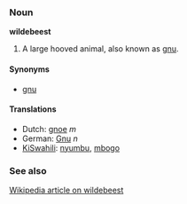 ===Noun===
'''wildebeest'''

#A large hooved animal, also known as [[gnu]].

====Synonyms====
*[[gnu]]

====Translations====
*Dutch: [[gnoe]] ''m''
*German: [[Gnu]] ''n''
*[[KiSwahili]]: [[nyumbu]], [[mbogo]]

===See also===
[[w:wildebeest|Wikipedia article on wildebeest]]